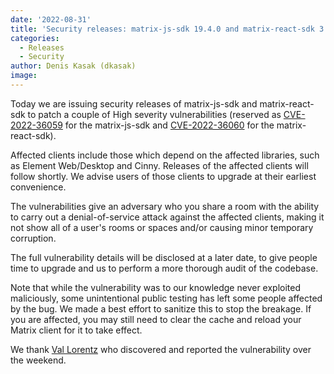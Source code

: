 ```yaml
---
date: '2022-08-31'
title: 'Security releases: matrix-js-sdk 19.4.0 and matrix-react-sdk 3.53.0'
categories:
  - Releases
  - Security
author: Denis Kasak (dkasak)
image:
---
```


Today we are issuing security releases of matrix-js-sdk and matrix-react-sdk to
patch a couple of High severity vulnerabilities (reserved as
[CVE-2022-36059](https://cve.mitre.org/cgi-bin/cvekey.cgi?keyword=CVE%2D2022%2D36059)
for the matrix-js-sdk and
[CVE-2022-36060](https://cve.mitre.org/cgi-bin/cvekey.cgi?keyword=CVE%2D2022%2D36060)
for the matrix-react-sdk).

Affected clients include those which depend on the affected libraries, such as
Element Web/Desktop and Cinny. Releases of the affected clients will follow
shortly. We advise users of those clients to upgrade at their earliest
convenience.

The vulnerabilities give an adversary who you share a room with the ability to
carry out a denial-of-service attack against the affected clients, making it
not show all of a user's rooms or spaces and/or causing minor temporary
corruption.

The full vulnerability details will be disclosed at a later date, to give
people time to upgrade and us to perform a more thorough audit of the codebase.

Note that while the vulnerability was to our knowledge never exploited
maliciously, some unintentional public testing has left some people affected by
the bug. We made a best effort to sanitize this to stop the breakage. If you
are affected, you may still need to clear the cache and reload your Matrix
client for it to take effect.

We thank [Val Lorentz](https://valentin-lorentz.fr/) who discovered and
reported the vulnerability over the weekend.
